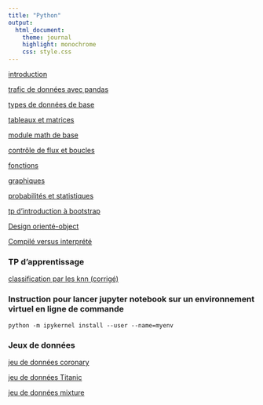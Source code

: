 ```yaml
---
title: "Python"
output:
  html_document:
    theme: journal
    highlight: monochrome
    css: style.css
---
```


[introduction](http://masedki.github.io/enseignements/python/Nb1-IntroPython.html)

[trafic de données avec pandas](http://masedki.github.io/enseignements/python/Nb2-PythonPandas.html)

[types de données de base](http://masedki.github.io/enseignements/python/typesdonnees.html)

[tableaux et matrices](http://masedki.github.io/enseignements/python/arraymatrix.html)

[module math de base](http://masedki.github.io/enseignements/python/basicmath.html)

[contrôle de flux et boucles](http://masedki.github.io/enseignements/python/loopflowcontrol.html)

[fonctions](http://masedki.github.io/enseignements/python/functions.html)

[graphiques](http://masedki.github.io/enseignements/python/graphics.html)

[probabilités et statistiques](http://masedki.github.io/enseignements/python/probasstats.html)

[tp d'introduction à bootstrap](http://masedki.github.io/enseignements/python/bootstrap.html)

[Design orienté-object](http://masedki.github.io/enseignements/python/Object_oriented_design.html)

[Compilé versus interprété](http://masedki.github.io/enseignements/python/Compiled_and_interpreted.html)


<!-- [Projet](http://masedki.github.io/enseignements/python/examen1920.html) -->

### TP d'apprentissage

[classification par les knn (corrigé)](http://masedki.github.io/enseignements/python/knn_mixture.html)

### Instruction pour lancer jupyter notebook sur un environnement virtuel en ligne de commande


`python -m ipykernel install --user --name=myenv`

### Jeux de données 

[jeu de données coronary](http://masedki.github.io/enseignements/datasets/coronary.csv)

[jeu de données Titanic](http://masedki.github.io/enseignements/datasets/titanic-train.csv)

[jeu de données mixture](http://masedki.github.io/enseignements/datasets/mixture.txt)
